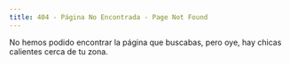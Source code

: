 ```yaml
---
title: 404 - Página No Encontrada - Page Not Found
---
```


No hemos podido encontrar la página que buscabas, pero oye, hay chicas calientes cerca de tu zona.